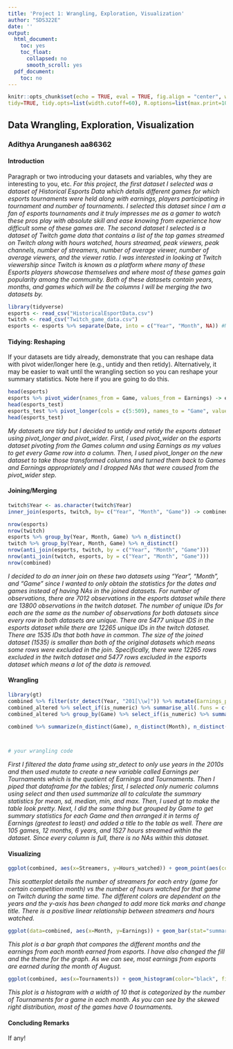 ```yaml
---
title: 'Project 1: Wrangling, Exploration, Visualization'
author: "SDS322E"
date: ''
output:
  html_document:
    toc: yes
    toc_float:
      collapsed: no
      smooth_scroll: yes
  pdf_document:
    toc: no
---
```


```r
knitr::opts_chunk$set(echo = TRUE, eval = TRUE, fig.align = "center", warning = F, message = F,
tidy=TRUE, tidy.opts=list(width.cutoff=60), R.options=list(max.print=100))
```

## Data Wrangling, Exploration, Visualization

### Adithya Arunganesh aa86362

#### Introduction 

Paragraph or two introducing your datasets and variables, why they are interesting to you, etc.
*For this project, the first dataset I selected was a dataset of Historical Esports Data which details different games for which esports tournaments were held along with earnings, players participating in tournament and number of tournaments. I selected this dataset since I am a fan of esports tournaments and it truly impresses me as a gamer to watch these pros play with absolute skill and ease knowing from experience how difficult some of these games are. The second dataset I selected is a dataset of Twitch game data that contains a list of the top games streamed on Twitch along with hours watched, hours streamed, peak viewers, peak channels, number of streamers, number of average viewer, number of average viewers, and the viewer ratio. I was interested in looking at Twitch viewership since Twitch is known as a platform where many of these Esports players showcase themselves and where most of these games gain popularity among the community. Both of these datasets contain years, months, and games which will be the columns I will be merging the two datasets by.*

```R
library(tidyverse)
esports <- read_csv("HistoricalEsportData.csv")
twitch <- read_csv("Twitch_game_data.csv")
esports <- esports %>% separate(Date, into = c("Year", "Month", NA)) #Needed since esports dataset contains "Date" which needs to be split into "Year" and "Month"
```

#### Tidying: Reshaping

If your datasets are tidy already, demonstrate that you can reshape data with pivot wider/longer here (e.g., untidy and then retidy). Alternatively, it may be easier to wait until the wrangling section so you can reshape your summary statistics. Note here if you are going to do this.


```R
head(esports)
esports %>% pivot_wider(names_from = Game, values_from = Earnings) -> esports_test
head(esports_test)
esports_test %>% pivot_longer(cols = c(5:509), names_to = "Game", values_to = "Earnings", values_drop_na = TRUE) -> esports_test
head(esports_test)
```
*My datasets are tidy but I decided to untidy and retidy the esports dataset using pivot_longer and pivot_wider. First, I used pivot_wider on the esports dataset pivoting from the Games column and using Earnings as my values to get every Game row into a column. Then, I used pivot_longer on the new dataset to take those transformed columns and turned them back to Games and Earnings appropriately and I dropped NAs that were caused from the pivot_wider step. *
    
#### Joining/Merging

```R

twitch$Year <- as.character(twitch$Year)   
inner_join(esports, twitch, by= c("Year", "Month", "Game")) -> combined

nrow(esports)
nrow(twitch)
esports %>% group_by(Year, Month, Game) %>% n_distinct()
twitch %>% group_by(Year, Month, Game) %>% n_distinct()
nrow(anti_join(esports, twitch, by = c("Year", "Month", "Game")))
nrow(anti_join(twitch, esports, by = c("Year", "Month", "Game")))
nrow(combined)

```

*I decided to do an inner join on these two datasets using "Year", "Month", and "Game" since I wanted to only obtain the statistics for the dates and games instead of having NAs in the joined datasets. For number of observations, there are 7012 observations in the esports dataset while there are 13800 observations in the twitch dataset. The number of unique IDs for each are the same as the number of observations for both datasets since every row in both datasets are unique. There are 5477 unique IDS in the esports dataset while there are 12265 unique IDs in the twitch dataset. There are 1535 IDs that both have in common. The size of the joined dataset (1535) is smaller than both of the original datasets which means some rows were excluded in the join. Specifically, there were 12265 rows excluded in the twitch dataset and 5477 rows excluded in the esports dataset which means a lot of the data is removed. *

####  Wrangling

```R
library(gt)
combined %>% filter(str_detect(Year, "201[\\w]")) %>% mutate(Earnings_per_tour = Earnings/Tournaments) %>% arrange(desc(Earnings_per_tour)) -> combined_altered
combined_altered %>% select_if(is_numeric) %>% summarise_all(.funs = c(mean="mean", sd="sd", median="median", min="min", max="max"), na.rm=T) %>% gt()
combined_altered %>% group_by(Game) %>% select_if(is_numeric) %>% summarise_all(.funs = c(mean="mean", sd="sd", median="median", min="min", max="max"), na.rm=T) %>% arrange(desc(Earnings_mean)) %>% gt() %>% tab_header(title = md("Summary Statistics"))

combined %>% summarize(n_distinct(Game), n_distinct(Month), n_distinct(Year), n_distinct(Hours_Streamed)) 



# your wrangling code
```

*First I filtered the data frame using str_detect to only use years in the 2010s and then used mutate to create a new variable called Earnings per Tournaments which is the quotient of Earnings and Tournaments. Then I piped that dataframe for the tables; first, I selected only numeric columns using select and then used summarize all to calculate the summary statistics for mean, sd, median, min, and max. Then, I used gt to make the table look pretty. Next, I did the same thing but grouped by Game to get summary statistics for each Game and then arranged it in terms of Earnings (greatest to least) and added a title to the table as well.*
*There are 105 games, 12 months, 6 years, and 1527 hours streamed within the dataset. Since every column is full, there is no NAs within this dataset. *


#### Visualizing

```R
ggplot(combined, aes(x=Streamers, y=Hours_watched)) + geom_point(aes(color=Year)) + scale_y_continuous(breaks = seq(0, 400000000, by = 50000000)) + geom_smooth(method=lm) + ggtitle("Number of streamers for games vs hours watched") + ylab("Hours watched (hrs)")
```

*This scatterplot details the number of streamers for each entry (game for certain competition month) vs the number of hours watched for that game on Twitch during the same time. The different colors are dependent on the years and the y-axis has been changed to add more tick marks and change title. There is a positive linear relationship between streamers and hours watched. *

```R
ggplot(data=combined, aes(x=Month, y=Earnings)) + geom_bar(stat="summary", fill="darkviolet")+ theme_minimal() + ggtitle("Total Earnings in Esports per Month") + xlab("Months") + ylab("Earnings (in $)")
```

*This plot is a bar graph that compares the different months and the earnings from each month earned from esports. I have also changed the fill and the theme for the graph. As we can see, most earnings from esports are earned during the month of August. *

```R
ggplot(combined, aes(x=Tournaments)) + geom_histogram(color="black", fill="red", binwidth = 10)
```

*This plot is a histogram with a width of 10 that is categorized by the number of Tournaments for a game in each month. As you can see by the skewed right distribution, most of the games have 0 tournaments. *

#### Concluding Remarks

If any!




